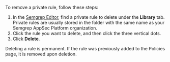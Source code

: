To remove a private rule, follow these steps:

1. In the [Semgrep Editor](https://semgrep.dev/orgs/-/editor), find a private rule to delete under the <i class="fa-solid fa-server"></i> **Library** tab. Private rules are usually stored in the folder with the same name as your Semgrep AppSec Platform organization.
1. Click the rule you want to delete, and then click the <i class="fa-solid fa-ellipsis-vertical"></i> three vertical dots.
1. Click <i class="fa-regular fa-trash-can"></i> **Delete**.

Deleting a rule is permanent. If the rule was previously added to the Policies page, it is removed upon deletion.
